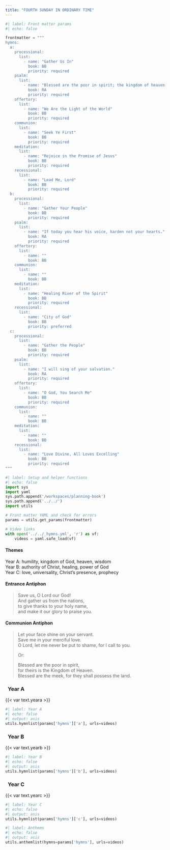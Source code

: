 ```yaml
---
title: "FOURTH SUNDAY IN ORDINARY TIME"
---
```


```python
#| label: Front matter params
#| echo: false

frontmatter = """
hymns:
  a:
    processional:
      list:
        - name: "Gather Us In"
          book: BB
          priority: required
    psalm:
      list:
        - name: "Blessed are the poor in spirit; the kingdom of heaven is theirs!"
          book: RA
          priority: required
    offertory:
      list:
        - name: "We Are the Light of the World"
          book: BB
          priority: required
    communion:
      list:
        - name: "Seek Ye First"
          book: BB
          priority: required
    meditation:
      list:
        - name: "Rejoice in the Promise of Jesus"
          book: BB
          priority: required
    recessional:
      list:
        - name: "Lead Me, Lord"
          book: BB
          priority: required
  b:
    processional:
      list:
        - name: "Gather Your People"
          book: BB
          priority: required
    psalm:
      list:
        - name: "If today you hear his voice, harden not your hearts."
          book: RA
          priority: required
    offertory:
      list:
        - name: ""
          book: BB
    communion:
      list:
        - name: ""
          book: BB
    meditation:
      list:
        - name: "Healing River of the Spirit"
          book: BB
          priority: required
    recessional:
      list:
        - name: "City of God"
          book: BB
          priority: preferred
  c:
    processional:
      list:
        - name: "Gather the People"
          book: BB
          priority: required
    psalm:
      list:
        - name: "I will sing of your salvation."
          book: RA
          priority: required
    offertory:
      list:
        - name: "O God, You Search Me"
          book: BB
          priority: required
    communion:
      list:
        - name: ""
          book: BB
    meditation:
      list:
        - name: ""
          book: BB
    recessional:
      list:
        - name: "Love Divine, All Loves Excelling"
          book: BB
          priority: required
"""
```

```python
#| label: Setup and helper functions
#| echo: false
import sys
import yaml
sys.path.append('/workspaces/planning-book')
sys.path.append('../../')
import utils

# Front matter YAML and check for errors
params = utils.get_params(frontmatter)

# Video links
with open('../../_hymns.yml', 'r') as vf:
    videos = yaml.safe_load(vf)
```

:::  {.red}
#### **Themes**
:::

[Year A:]{.red} humility, kingdom of God, heaven, wisdom  
[Year B:]{.red} authority of Christ, healing, power of God  
[Year C:]{.red} love, universality, Christ's presence, prophecy  

:::  {.red}
#### **Entrance Antiphon**
:::

> Save us, O Lord our God!  
> And gather us from the nations,  
> to give thanks to your holy name,  
> and make it our glory to praise you.

:::  {.red}
#### **Communion Antiphon**
:::

> Let your face shine on your servant.  
> Save me in your merciful love.  
> O Lord, let me never be put to shame, for I call to you.  
> 
> [Or:]{.red}  
>  
> Blessed are the poor in spirit,  
> for theirs is the Kingdom of Heaven.  
> Blessed are the meek, for they shall possess the land.

::: {.titlered}
### &nbsp; Year A
:::
{{< var text.yeara >}}

```python
#| label: Year A
#| echo: false
#| output: asis
utils.hymnlist(params['hymns']['a'], urls=videos)
```

::: {.titlered}
### &nbsp; Year B
:::
{{< var text.yearb >}}

```python
#| label: Year B
#| echo: false
#| output: asis
utils.hymnlist(params['hymns']['b'], urls=videos)
```

::: {.titlered}
### &nbsp; Year C
:::
{{< var text.yearc >}}

```python
#| label: Year C
#| echo: false
#| output: asis
utils.hymnlist(params['hymns']['c'], urls=videos)
```


```python
#| label: Anthems
#| echo: false
#| output: asis
utils.anthemlist(hymns=params['hymns'], urls=videos)
```
